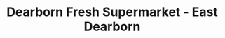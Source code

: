 ---
title: Dearborn Fresh Supermarket - East Dearborn
image: ../images/dearborn-fresh.png
featured: false
tags:
    - grocery store
    - halal meat
    - accepts EBT
description: Your source for high-quality halal meats, fresh produce, & specialty foods in Dearborn & Dearborn Heights.
link: http://www.dearbornfreshsupermarket.com/
instagram: https://www.instagram.com/dearborn_fresh
facebook: https://www.facebook.com/dearbornfreshsupermarket/
phone: tel:313-581-9900
apple: https://maps.apple.com/?address=13661+Colson+St%2C+Dearborn%2C+MI+48126%2C+United+States&auid=7644303033548609571&ll=42.324247%2C-83.176954&lsp=9902&q=Dearborn+Fresh+Supermarket
google: https://maps.app.goo.gl/abJxsRXCF7x1G6Rz8
hours:
    sunday: 8am - 9pm
    monday: 8am - 9pm
    tuesday: 8am - 9pm
    wednesday: 8am - 9pm
    thursday: 8am - 9pm
    friday: 8am - 9pm
    saturday: 8am - 9pm
---